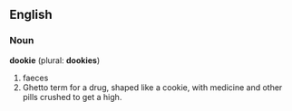 ==English==

===Noun===
'''dookie''' (plural: '''dookies''')
#faeces
#Ghetto term for a drug, shaped like a cookie, with medicine and other pills crushed to get a high.